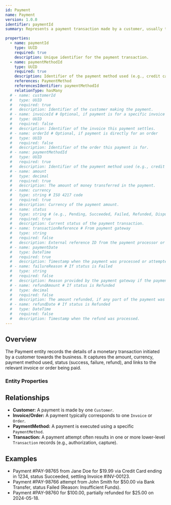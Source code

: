 ```yaml
---
id: Payment
name: Payment
version: 1.0.0
identifier: paymentId
summary: Represents a payment transaction made by a customer, usually to settle an invoice or pay for an order.

properties:
  - name: paymentId
    type: UUID
    required: true
    description: Unique identifier for the payment transaction.
  - name: paymentMethodId
    type: UUID
    required: true
    description: Identifier of the payment method used (e.g., credit card, bank transfer).
    references: PaymentMethod
    referencesIdentifier: paymentMethodId
    relationType: hasMany
  # - name: customerId
  #   type: UUID
  #   required: true
  #   description: Identifier of the customer making the payment.
  # - name: invoiceId # Optional, if payment is for a specific invoice
  #   type: UUID
  #   required: false
  #   description: Identifier of the invoice this payment settles.
  # - name: orderId # Optional, if payment is directly for an order
  #   type: UUID
  #   required: false
  #   description: Identifier of the order this payment is for.
  # - name: paymentMethodId
  #   type: UUID
  #   required: true
  #   description: Identifier of the payment method used (e.g., credit card, bank transfer).
  # - name: amount
  #   type: decimal
  #   required: true
  #   description: The amount of money transferred in the payment.
  # - name: currency
  #   type: string # ISO 4217 code
  #   required: true
  #   description: Currency of the payment amount.
  # - name: status
  #   type: string # (e.g., Pending, Succeeded, Failed, Refunded, Disputed)
  #   required: true
  #   description: Current status of the payment transaction.
  # - name: transactionReference # From payment gateway
  #   type: string
  #   required: false
  #   description: External reference ID from the payment processor or bank.
  # - name: paymentDate
  #   type: DateTime
  #   required: true
  #   description: Timestamp when the payment was processed or attempted.
  # - name: failureReason # If status is Failed
  #   type: string
  #   required: false
  #   description: Reason provided by the payment gateway if the payment failed.
  # - name: refundAmount # If status is Refunded
  #   type: decimal
  #   required: false
  #   description: The amount refunded, if any part of the payment was returned.
  # - name: refundDate # If status is Refunded
  #   type: DateTime
  #   required: false
  #   description: Timestamp when the refund was processed.
---
```


## Overview

The Payment entity records the details of a monetary transaction initiated by a customer towards the business. It captures the amount, currency, payment method used, status (success, failure, refund), and links to the relevant invoice or order being paid.

### Entity Properties
<EntityPropertiesTable />

## Relationships

*   **Customer:** A payment is made by one `Customer`.
*   **Invoice/Order:** A payment typically corresponds to one `Invoice` or `Order`.
*   **PaymentMethod:** A payment is executed using a specific `PaymentMethod`.
*   **Transaction:** A payment attempt often results in one or more lower-level `Transaction` records (e.g., authorization, capture).

## Examples

*   Payment #PAY-98765 from Jane Doe for $19.99 via Credit Card ending in 1234, status Succeeded, settling Invoice #INV-00123.
*   Payment #PAY-98766 attempt from John Smith for $50.00 via Bank Transfer, status Failed (Reason: Insufficient Funds).
*   Payment #PAY-98760 for $100.00, partially refunded for $25.00 on 2024-05-18. 